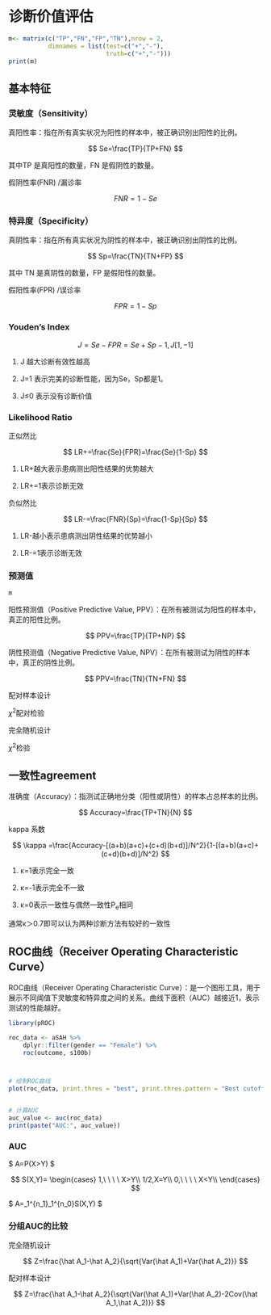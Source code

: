 # 诊断价值评估

```r
m<- matrix(c("TP","FN","FP","TN"),nrow = 2,
           dimnames = list(test=c("+","-"),
                           truth=c("+","-")))
print(m)
```

## 基本特征

### 灵敏度（Sensitivity）

真阳性率：指在所有真实状况为阳性的样本中，被正确识别出阳性的比例。

$$
Se=\frac{TP}{TP+FN}
$$

其中TP 是真阳性的数量，FN 是假阴性的数量。

假阴性率(FNR) /漏诊率

$$
FNR=1-Se
$$

### 特异度（Specificity）

真阴性率：指在所有真实状况为阴性的样本中，被正确识别出阴性的比例。

$$
Sp=\frac{TN}{TN+FP}
$$

其中 TN 是真阴性的数量，FP 是假阳性的数量。

假阳性率(FPR) /误诊率

$$ FPR=1-Sp $$

### Youden's Index

$$
J=Se-FPR =Se+Sp-1,J[1,-1]
$$

1.  J 越大诊断有效性越高

2.  J=1 表示完美的诊断性能，因为Se，Sp都是1。

3.  J≤0 表示没有诊断价值

### Likelihood Ratio

正似然比

$$
LR+=\frac{Se}{FPR}=\frac{Se}{1-Sp}
$$

1.  LR+越大表示患病测出阳性结果的优势越大

2.  LR+=1表示诊断无效

负似然比

$$
LR-=\frac{FNR}{Sp}=\frac{1-Sp}{Sp}
$$

1.  LR-越小表示患病测出阴性结果的优势越小

2.  LR-=1表示诊断无效

### 预测值

```r
m
```

阳性预测值（Positive Predictive Value, PPV）：在所有被测试为阳性的样本中，真正的阳性比例。

$$
PPV=\frac{TP}{TP+NP}
$$

阴性预测值（Negative Predictive Value, NPV）：在所有被测试为阴性的样本中，真正的阴性比例。

$$
PPV=\frac{TN}{TN+FN}
$$

配对样本设计

$\chi^2$配对检验

完全随机设计

$\chi^2$检验

## 一致性agreement

准确度（Accuracy）：指测试正确地分类（阳性或阴性）的样本占总样本的比例。

$$
Accuracy=\frac{TP+TN}{N}
$$

kappa 系数

$$
\kappa =\frac{Accuracy-[(a+b)(a+c)+(c+d)(b+d)]/N^2}{1-[(a+b)(a+c)+(c+d)(b+d)]/N^2}
$$

1.  κ=1表示完全一致

2.  κ=-1表示完全不一致

3.  κ=0表示一致性与偶然一致性P~e~相同

通常κ＞0.7即可以认为两种诊断方法有较好的一致性

## ROC曲线（Receiver Operating Characteristic Curve）

ROC曲线（Receiver Operating Characteristic Curve）：是一个图形工具，用于展示不同阈值下灵敏度和特异度之间的关系。曲线下面积（AUC）越接近1，表示测试的性能越好。

```r
library(pROC)

roc_data <- aSAH %>%
    dplyr::filter(gender == "Female") %>%
    roc(outcome, s100b)



# 绘制ROC曲线
plot(roc_data, print.thres = "best", print.thres.pattern = "Best cutoff: %.2f", main = "ROC Curve")


# 计算AUC
auc_value <- auc(roc_data)
print(paste("AUC:", auc_value))
```

### AUC

\$ A=P(X\>Y) \$

$$
S(X,Y)=
\begin{cases} 
1,\ \ \ \  X>Y\\
1/2,X=Y\\
0,\ \ \ \ X<Y\\
\end{cases}
$$

\$ \hat A=\frac{1}{n_0n_1}\sum\_1\^{n_1}\sum\_1\^{n_0}S(X,Y) \$

### 分组AUC的比较

完全随机设计

$$
Z=\frac{\hat A_1-\hat A_2}{\sqrt{Var(\hat A_1)+Var(\hat A_2)}}
$$

配对样本设计

$$
Z=\frac{\hat A_1-\hat A_2}{\sqrt{Var(\hat A_1)+Var(\hat A_2)-2Cov(\hat A_1,\hat A_2)}}
$$
